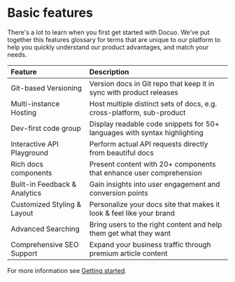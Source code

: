 # Basic features

There's a lot to learn when you first get started with Docuo. We’ve put together this features glossary for terms that are unique to our platform to help you quickly understand our product advantages, and match your needs.

| Feature                       | Description                                                  |
| :---------------------------- | :----------------------------------------------------------- |
| Git-based Versioning          | Version docs in Git repo that keep it in sync with product releases |
| Multi-instance Hosting        | Host multiple distinct sets of docs, e.g. cross-platform, sub-product |
| Dev-first code group          | Display readable code snippets for 50+ languages with syntax highlighting |
| Interactive API Playground    | Perform actual API requests directly from beautiful docs     |
| Rich docs components          | Present content with 20+ components that enhance user comprehension |
| Built-in Feedback & Analytics | Gain insights into user engagement and conversion points     |
| Customized Styling & Layout   | Personalize your docs site that makes it look & feel like your brand |
| Advanced Searching            | Bring users to the right content and help them get what they want |
| Comprehensive SEO Support     | Expand your business traffic through premium article content |

For more information see [Getting started](../getting-started/quickstart.mdx).


